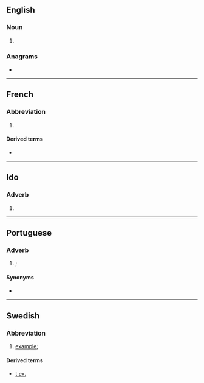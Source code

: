 {{also|ex|Ex|ex-|-ex}}
==English==

===Noun===
{{en-noun|?}}

# {{abbreviation of|example|lang=en}}

===Anagrams===
* {{anagrams|en|a=ex|xe}}

----

==French==

===Abbreviation===
{{rfc-header|Abbreviation}}
{{head|fr|abbreviation}}

# {{abbreviation of|exemple|lang=fr}}

====Derived terms====
* {{l|fr|par ex.}}

----

==Ido==

===Adverb===
{{head|io|adverb}}

# {{abbreviation of|exemple|lang=io}}

----

==Portuguese==

===Adverb===
{{pt-adv|-}}

# {{l|en|e.g.}}; {{abbreviation of|por exemplo|lang=pt}}

====Synonyms====
* {{l|pt|p. ex.}}

----

==Swedish==

===Abbreviation===
{{rfc-header|Abbreviation}}
{{head|sv|abbreviation}}

# [[example]]; {{abbreviation of|exempel|lang=sv}}

====Derived terms====
* [[t.ex.]]